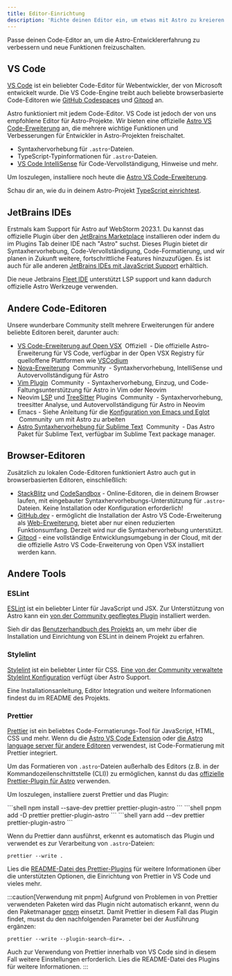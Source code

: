 ```yaml
---
title: Editor-Einrichtung
description: 'Richte deinen Editor ein, um etwas mit Astro zu kreieren.'
---
```



Passe deinen Code-Editor an, um die Astro-Entwicklererfahrung zu verbessern und neue Funktionen freizuschalten.

## VS Code

[VS Code](https://code.visualstudio.com/) ist ein beliebter Code-Editor für Webentwickler, der von Microsoft entwickelt wurde. Die VS Code-Engine treibt auch beliebte browserbasierte Code-Editoren wie [GitHub Codespaces](https://github.com/features/codespaces) und [Gitpod](https://gitpod.io/) an.

Astro funktioniert mit jedem Code-Editor. VS Code ist jedoch der von uns empfohlene Editor für Astro-Projekte. Wir bieten eine offizielle [Astro VS Code-Erweiterung](https://marketplace.visualstudio.com/items?itemName=astro-build.astro-vscode) an, die mehrere wichtige Funktionen und Verbesserungen für Entwickler in Astro-Projekten freischaltet.

- Syntaxhervorhebung für `.astro`-Dateien.
- TypeScript-Typinformationen für `.astro`-Dateien.
- [VS Code IntelliSense](https://code.visualstudio.com/docs/editor/intellisense) für Code-Vervollständigung, Hinweise und mehr.

Um loszulegen, installiere noch heute die [Astro VS Code-Erweiterung](https://marketplace.visualstudio.com/items?itemName=astro-build.astro-vscode).


<ReadMore>Schau dir an, wie du in deinem Astro-Projekt [TypeScript einrichtest](/de/guides/typescript/).</ReadMore>

## JetBrains IDEs

Erstmals kam Support für Astro auf WebStorm 2023.1. Du kannst das offizielle Plugin über den [JetBrains Marketplace](https://plugins.jetbrains.com/plugin/20959-astro) installieren oder indem du im Plugins Tab deiner IDE nach "Astro" suchst. Dieses Plugin bietet dir Syntaxhervorhebung, Code-Vervollständigung, Code-Formatierung, und wir planen in Zukunft weitere, fortschrittliche Features hinzuzufügen. Es ist auch für alle anderen [JetBrains IDEs mit JavaScript Support](https://www.jetbrains.com/de-de/products/#lang=js&type=ide) erhältlich.

Die neue Jetbrains [Fleet IDE](https://www.jetbrains.com/de-de/fleet/) unterstützt LSP support und kann dadurch offizielle Astro Werkzeuge verwenden.

## Andere Code-Editoren

Unsere wunderbare Community stellt mehrere Erweiterungen für andere beliebte Editoren bereit, darunter auch:

- [VS Code-Erweiterung auf Open VSX](https://open-vsx.org/extension/astro-build/astro-vscode) <span style="margin: 0.25em;"><Badge variant="accent">Offiziell</Badge></span> - Die offizielle Astro-Erweiterung für VS Code, verfügbar in der Open VSX Registry für quelloffene Plattformen wie [VSCodium](https://vscodium.com/)
- [Nova-Erweiterung](https://extensions.panic.com/extensions/sciencefidelity/sciencefidelity.astro/) <span style="margin: 0.25em;"><Badge variant="neutral">Community</Badge></span> - Syntaxhervorhebung, IntelliSense und Autovervollständigung für Astro
- [Vim Plugin](https://github.com/wuelnerdotexe/vim-astro) <span style="margin: 0.25em;"><Badge variant="neutral">Community</Badge></span> - Syntaxhervorhebung, Einzug, und Code-Faltungsunterstützung für Astro in Vim oder Neovim
- Neovim [LSP](https://github.com/neovim/nvim-lspconfig/blob/master/doc/server_configurations.md#astro) und [TreeSitter](https://github.com/virchau13/tree-sitter-astro) Plugins <span style="margin: 0.25em;"><Badge variant="neutral">Community</Badge></span> - Syntaxhervorhebung, treesitter Analyse, und Autovervollständigung für Astro in Neovim
- Emacs - Siehe Anleitung für die [Konfiguration von Emacs und Eglot](https://medium.com/@jrmjrm/configuring-emacs-and-eglot-to-work-with-astro-language-server-9408eb709ab0) <span style="margin: 0.25em;"><Badge variant="neutral">Community</Badge></span> um mit Astro zu arbeiten
- [Astro Syntaxhervorhebung für Sublime Text](https://packagecontrol.io/packages/Astro) <span style="margin: 0.25em;"><Badge variant="neutral">Community</Badge></span> - Das Astro Paket für Sublime Text, verfügbar im Sublime Text package manager.

## Browser-Editoren

Zusätzlich zu lokalen Code-Editoren funktioniert Astro auch gut in browserbasierten Editoren, einschließlich:

- [StackBlitz](https://stackblitz.com/) und [CodeSandbox](https://codesandbox.io/) - Online-Editoren, die in deinem Browser laufen, mit eingebauter Syntaxhervorhebungs-Unterstützung für `.astro`-Dateien. Keine Installation oder Konfiguration erforderlich!
- [GitHub.dev](https://github.dev/) - ermöglicht die Installation der Astro VS Code-Erweiterung als [Web-Erweiterung](https://code.visualstudio.com/api/extension-guides/web-extensions), bietet aber nur einen reduzierten Funktionsumfang. Derzeit wird nur die Syntaxhervorhebung unterstützt.
- [Gitpod](https://gitpod.io/) - eine vollständige Entwicklungsumgebung in der Cloud, mit der die offizielle Astro VS Code-Erweiterung von Open VSX installiert werden kann.

## Andere Tools

### ESLint

[ESLint](https://eslint.org/) ist ein beliebter Linter für JavaScript und JSX. Zur Unterstützung von Astro kann ein [von der Community gepflegtes Plugin](https://github.com/ota-meshi/eslint-plugin-astro) installiert werden.

Sieh dir das [Benutzerhandbuch des Projekts](https://ota-meshi.github.io/eslint-plugin-astro/user-guide/) an, um mehr über die Installation und Einrichtung von ESLint in deinem Projekt zu erfahren.

### Stylelint

[Stylelint](https://stylelint.io/) ist ein beliebter Linter für CSS. [Eine von der Community verwaltete Stylelint Konfiguration](https://github.com/ota-meshi/stylelint-config-html) verfügt über Astro Support.

Eine Installationsanleitung, Editor Integration und weitere Informationen findest du im README des Projekts.

### Prettier

[Prettier](https://prettier.io/) ist ein beliebtes Code-Formatierungs-Tool für JavaScript, HTML, CSS und mehr. Wenn du die [Astro VS Code Extension](https://marketplace.visualstudio.com/items?itemName=astro-build.astro-vscode) oder [die Astro language server für andere Editoren](#andere-code-editoren) verwendest, ist Code-Formatierung mit Prettier integriert.

Um das Formatieren von `.astro`-Dateien außerhalb des Editors (z.B. in der Kommandozeilen&shy;schnittstelle (CLI)) zu ermöglichen, kannst du das [offizielle Prettier-Plugin für Astro](https://github.com/withastro/prettier-plugin-astro) verwenden.

Um loszulegen, installiere zuerst Prettier und das Plugin:

<PackageManagerTabs>
  <Fragment slot="npm">
  ```shell
  npm install --save-dev prettier prettier-plugin-astro
  ```
  </Fragment>
  <Fragment slot="pnpm">
  ```shell
  pnpm add -D prettier prettier-plugin-astro
  ```
  </Fragment>
  <Fragment slot="yarn">
  ```shell
  yarn add --dev prettier prettier-plugin-astro
  ```
  </Fragment>
</PackageManagerTabs>

Wenn du Prettier dann ausführst, erkennt es automatisch das Plugin und verwendet es zur Verarbeitung von `.astro`-Dateien:

```shell
prettier --write .
```

Lies die [README-Datei des Prettier-Plugins](https://github.com/withastro/prettier-plugin-astro/blob/main/README.md) für weitere Informationen über die unterstützten Optionen, die Einrichtung von Prettier in VS Code und vieles mehr.

:::caution[Verwendung mit pnpm]
Aufgrund von Problemen in von Prettier verwendeten Paketen wird das Plugin nicht automatisch erkannt, wenn du den Paketmanager [pnpm](https://pnpm.io/) einsetzt. Damit Prettier in diesem Fall das Plugin findet, musst du den nachfolgenden Parameter bei der Ausführung ergänzen:

```shell
prettier --write --plugin-search-dir=. .
```

Auch zur Verwendung von Prettier innerhalb von VS Code sind in diesem Fall weitere Einstellungen erforderlich. Lies die README-Datei des Plugins für weitere Informationen.
:::
